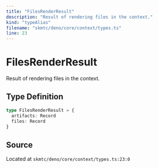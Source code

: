 ```yaml
---
title: "FilesRenderResult"
description: "Result of rendering files in the context."
kind: "typeAlias"
filename: "skmtc/deno/core/context/types.ts"
line: 23
---
```


# FilesRenderResult

Result of rendering files in the context.

## Type Definition

```typescript
type FilesRenderResult = {
  artifacts: Record
  files: Record
}
```

## Source

Located at `skmtc/deno/core/context/types.ts:23:0`
